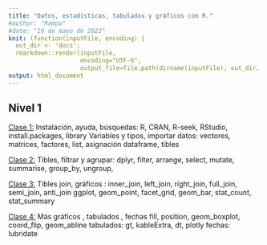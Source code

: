 ```yaml
---
title: "Datos, estadísticas, tabulados y gráficos con R."
#author: "Rampo"
#date: "19 de mayo de 2022"
knit: (function(inputFile, encoding) {
  out_dir <- 'docs';
  rmarkdown::render(inputFile,
                    encoding="UTF-8",
                    output_file=file.path(dirname(inputFile), out_dir, 'apuntes.html')) })
output: html_document
---
```

## Nivel 1

[Clase 1:](clase01.html)
Instalación, ayuda, búsquedas:
R, CRAN, R-seek, RStudio, install.packages, library
Variables y tipos, importar datos:
vectores, matrices, factores, list, asignación
dataframe, tibles

[Clase 2:](clase02.html)
Tibles, filtrar y agrupar:
dplyr, filter, arrange, select, mutate,
summarise, group_by, ungroup,

[Clase 3:](clase03.html)
Tibles join, gráficos :
inner_join, left_join, right_join, full_join, semi_join, anti_join
ggplot, geom_point, facet_grid, geom_bar, stat_count, stat_summary

[Clase 4:](clase04.html)
Más gráficos , tabulados , fechas
fill, position, geom_boxplot, coord_flip, geom_abline
tabulados:
gt, kableExtra, dt, plotly
fechas:
lubridate



